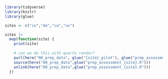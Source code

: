 ```r
library(tidyverse)
library(knitr)
library(glue)

sites <- c("co","de","ca","us")

sites |>
  map(function(site) {
    print(site)
    
    # can we do this with quarto render?
    purl(here("00_prep_data", glue("{site}_pilot"), glue("prep_assessment_{site}.qmd")))
    source(here("00_prep_data",glue("prep_assessment_{site}.R")))
    unlink(here("00_prep_data",glue("prep_assessment_{site}.R")))
  })
```

